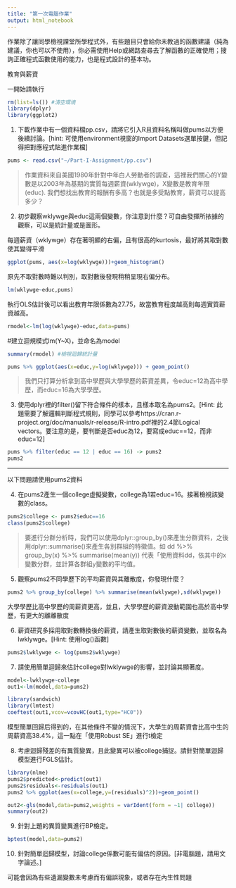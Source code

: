 ```yaml
---
title: "第一次電腦作業"
output: html_notebook
---
```

作業除了讓同學檢視課堂所學程式外，有些題目只會給你未教過的函數建議（純為建議，你也可以不使用），你必需使用Help或網路查尋去了解函數的正確使用；搜詢正確程式函數使用的能力，也是程式設計的基本功。

教育與薪資 

一開始請執行
```r
rm(list=ls()) #清空環境
library(dplyr)
library(ggplot2)
```

1. 下載作業中有一個資料檔pp.csv，請將它引入R且資料名稱叫做pums以方便後續討論。[hint: 可使用environment視窗的Import Datasets選單按鍵，但記得把對應程式貼進作業檔]
```r
pums <- read.csv("~/Part-I-Assignment/pp.csv")
```


> 作業資料來自美國1980年針對中年白人勞動者的調查，這裡我們關心的Y變數是以2003年為基期的實質每週薪資(wklywge)，X變數是教育年限(educ). 我們想找出教育的報酬有多高？也就是多受點教育，薪資可以提高多少？

2. 初步觀察wklywge與educ這兩個變數，你注意到什麼？可自由發揮所挔據的觀察，可以是統計量或是圖形。


每週薪資（wklywge）存在著明顯的右偏，且有很高的kurtosis，最好將其取對數使其變得平滑
```r
ggplot(pums, aes(x=log(wklywge)))+geom_histogram()
```
原先不取對數時難以判別，取對數後發現稍稍呈現右偏分布。
```r
lm(wklywge~educ,pums)
```
執行OLS估計後可以看出教育年限係數為27.75，故當教育程度越高則每週實質薪資越高。
```r
rmodel<-lm(log(wklywge)~educ,data=pums)
```
 #建立迴規模式lm(Y~X)，並命名為model
```r
summary(rmodel) #檢視迴歸統計量

```
```r
pums %>% ggplot(aes(x=educ,y=log(wklywge))) + geom_point()
```


> 我們只打算分析拿到高中學歷與大學學歷的薪資差異，令educ=12為高中學歷，而educ=16為大學學歷。

3. 使用dplyr裡的filter()留下符合條件的樣本，且樣本取名為pums2。[Hint: 此題需要了解邏輯判斷程式規則，同學可以參考https://cran.r-project.org/doc/manuals/r-release/R-intro.pdf裡的2.4節Logical vectors。要注意的是，要判斷是否educ為12，要寫成educ==12，而非educ=12]
```r
pums %>% filter(educ == 12 | educ == 16) -> pums2
pums2
```


***
以下問題請使用pums2資料

4. 在pums2產生一個college虛擬變數，college為1若educ=16。接著檢視該變數的class。
```r
pums2$college <- pums2$educ==16
class(pums2$college)
```


> 要進行分群分析時，我們可以使用dplyr::group_by()來產生分群資料，之後用dplyr::summarise()來產生各別群組的特徵值。如 dd %>% group_by(x) %>% summarise(mean(y)) 代表「使用資料dd，依其中的x變數分群，並計算各群組y變數的平均值。

5. 觀察pums2不同學歷下的平均薪資與其離散度，你發現什麼？
```r
pums2 %>% group_by(college) %>% summarise(mean(wklywge),sd(wklywge))
```
大學學歷比高中學歷的周薪資更高，並且，大學學歷的薪資波動範圍也高於高中學歷，有更大的離離散度

6. 薪資研究多採用取對數轉換後的薪資，請產生取對數後的薪資變數，並取名為lwklywge。[Hint: 使用log()函數]
```r
pums2$lwklywge <- log(pums2$wklywge)
```

7. 請使用簡單迴歸來估計college對lwklywge的影響，並討論其顯著度。
```r
model<-lwklywge~college
out1<-lm(model,data=pums2)

library(sandwich)
library(lmtest)
coeftest(out1,vcov=vcovHC(out1,type="HC0"))
```
模型簡單回歸后得到的，在其他條件不變的情況下，大學生的周薪資會比高中生的周薪資高38.4%，這一點在「使用Robust SE」進行t檢定


8. 考慮迴歸殘差的有異質變異，且此變異可以被college捕捉。請針對簡單迴歸模型進行FGLS估計。
```r
library(nlme)
pums2$predicted<-predict(out1)
pums2$residuals<-residuals(out1)
pums2 %>% ggplot(aes(x=college,y=(residuals)^2))+geom_point()

out2<-gls(model,data=pums2,weights = varIdent(form = ~1| college))
summary(out2)
```

9. 針對上題的異質變異進行BP檢定。
```r
bptest(model,data=pums2)
```

10. 針對簡單迴歸模型，討論college係數可能有偏估的原因。[非電腦題，請用文字論述。]

可能會因為有些遺漏變數未考慮而有偏誤現象，或者存在內生性問題
